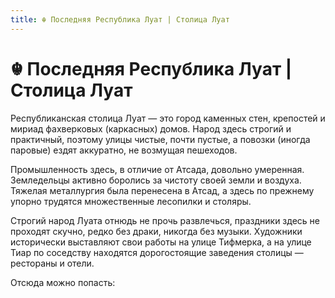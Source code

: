 ```yaml
---
title: ☬ Последняя Республика Луат | Столица Луат
---
```

# ☬ Последняя Республика Луат | Столица Луат


Республиканская столица Луат — это город каменных стен, крепостей и мириад фахверковых (каркасных) домов. Народ здесь строгий и практичный, поэтому улицы чистые, почти пустые, а повозки (иногда паровые) ездят аккуратно, не возмущая пешеходов.

Промышленность здесь, в отличие от Атсада, довольно умеренная. Земледельцы активно боролись за чистоту своей земли и воздуха. Тяжелая металлургия была перенесена в Атсад, а здесь по прежнему упорно трудятся множественные лесопилки и столяры.

Строгий народ Луата отнюдь не прочь развлечься, праздники здесь не проходят скучно, редко без драки, никогда без музыки. Художники исторически выставляют свои работы на улице Тифмерка, а на улице Тиар по соседству находятся дорогостоящие заведения столицы — рестораны и отели.

Отсюда можно попасть:<br/><br/>